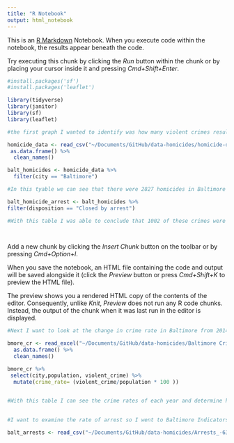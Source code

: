```yaml
---
title: "R Notebook"
output: html_notebook
---
```


This is an [R Markdown](http://rmarkdown.rstudio.com) Notebook. When you execute code within the notebook, the results appear beneath the code. 

Try executing this chunk by clicking the *Run* button within the chunk or by placing your cursor inside it and pressing *Cmd+Shift+Enter*. 

```r
#install.packages('sf')
#install.packages('leaflet')

library(tidyverse)
library(janitor)
library(sf)
library(leaflet)

```

```r

#the first graph I wanted to identify was how many violent crimes resulted in arrests in Baltimore and what percent of violentcrimes actually resulted in arrests. 

homicide_data <- read_csv("~/Documents/GitHub/data-homicides/homicide-data.csv") %>% 
 as.data.frame() %>% 
  clean_names()

balt_homicides <- homicide_data %>%
  filter(city == "Baltimore") 

#In this tyable we can see that there were 2827 homicides in Baltimore now I want to see how many of these crimes resulted in an arrests. 

balt_homicide_arrest <- balt_homicides %>%
filter(disposition == "Closed by arrest")

#With this table I was able to conclude that 1002 of these crimes were closed by arrest. Then If I divide 1002 by 2827 I get a percent of 35.44% of these homicides resulting in a arrrest. In the story they say fewers then 27%. I assume this comes from some margin of error but Iwill inquire further. 

  
```

Add a new chunk by clicking the *Insert Chunk* button on the toolbar or by pressing *Cmd+Option+I*.

When you save the notebook, an HTML file containing the code and output will be saved alongside it (click the *Preview* button or press *Cmd+Shift+K* to preview the HTML file). 

The preview shows you a rendered HTML copy of the contents of the editor. Consequently, unlike *Knit*, *Preview* does not run any R code chunks. Instead, the output of the chunk when it was last run in the editor is displayed.
```r
#Next I want to look at the change in crime rate in Baltimore from 2014-2018 becasue the article referenced a spike in crime after 2015 and by looking at the crime rate of each year in Baltimore from before that year until when the article was posted we can see if this trend exists in the data. I created my own data table from FBI database, voilent crime known by law enforcement. 

bmore_cr <- read_excel("~/Documents/GitHub/data-homicides/Baltimore Crime Rate Data-2.xlsx")  %>%
  as.data.frame() %>% 
  clean_names()

bmore_cr %>%
 select(city,population, violent_crime) %>%
  mutate(crime_rate= (violent_crime/population * 100 )) 

   
#With this table I can see the crime rates of each year and determine how many percentage points it changed each year from this code I can determine that there was gradual increase in Violent crime after 2015. From this chart is says the highest crime rate was in 2017. 
     
```
```r
#I want to examine the rate of arrest so I went to Baltimore Indicators Alliance and pulled the Number of arrests per 1000 residents in Baltimore. 

balt_arrests <- read_csv("~/Documents/GitHub/data-homicides/Arrests_-6315047742727687923.csv")

  

```

